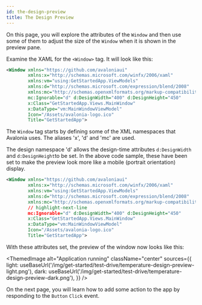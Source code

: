 ```yaml
---
id: the-design-preview
title: The Design Preview
---
```



On this page, you will explore the attributes of the `Window` and then use some of them to adjust the size of the `Window` when it is shown in the preview pane.

Examine the XAML for the `<Window>` tag. It will look like this:

```xml
<Window xmlns="https://github.com/avaloniaui"
        xmlns:x="http://schemas.microsoft.com/winfx/2006/xaml"
        xmlns:vm="using:GetStartedApp.ViewModels"
        xmlns:d="http://schemas.microsoft.com/expression/blend/2008"
        xmlns:mc="http://schemas.openxmlformats.org/markup-compatibility/2006"
        mc:Ignorable="d" d:DesignWidth="400" d:DesignHeight="450"
        x:Class="GetStartedApp.Views.MainWindow"
        x:DataType="vm:MainWindowViewModel"
        Icon="/Assets/avalonia-logo.ico"
        Title="GetStartedApp">
```

The `Window` tag starts by defining some of the XML namespaces that Avalonia uses. The aliases 'x', 'd' and 'mc' are used.

The design namespace 'd' allows the design-time attributes `d:DesignWidth` and `d:DesignHeight`to be set. In the above 
code sample, these have been set to make the preview look more like a mobile (portrait orientation) display. 


```xml
<Window xmlns="https://github.com/avaloniaui"
        xmlns:x="http://schemas.microsoft.com/winfx/2006/xaml"
        xmlns:vm="using:GetStartedApp.ViewModels"
        xmlns:d="http://schemas.microsoft.com/expression/blend/2008"
        xmlns:mc="http://schemas.openxmlformats.org/markup-compatibility/2006"
        // highlight-next-line
        mc:Ignorable="d" d:DesignWidth="400" d:DesignHeight="450"
        x:Class="GetStartedApp.Views.MainWindow"
        x:DataType="vm:MainWindowViewModel"
        Icon="/Assets/avalonia-logo.ico"
        Title="GetStartedApp">
```


With these attributes set, the preview of the window now looks like this:

<ThemedImage
            alt="Application running"
            className="center"
            sources={{
                light: useBaseUrl('/img/get-started/test-drive/temperature-design-preview-light.png'),
                dark: useBaseUrl('/img/get-started/test-drive/temperature-design-preview-dark.png'),
            }}
            />

On the next page, you will learn how to add some action to the app by responding to the `Button` `Click` event. 
